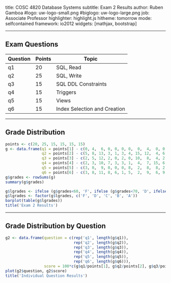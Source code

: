 title:        COSC 4820 Database Systems
subtitle:     Exam 2 Results
author:       Ruben Gamboa
#logo:         uw-logo-small.png
#biglogo:      uw-logo-large.png
job:          Associate Professor
highlighter:  highlight.js
hitheme:      tomorrow
mode:         selfcontained
framework:    io2012
widgets:      [mathjax, bootstrap]

---

<style>
.title-slide {
     background-color: #EDE0CF; /* CBE7A5; #EDE0CF; ; #CA9F9D*/
     background-image: url(assets/img/uw-logo-large.png);
     background-repeat: no-repeat;
     background-position: center top;
   }
</style>


## Exam Questions

Question   | Points | Topic
-----------|--------|-----------------------------------
q1         |     20 | SQL, Read
q2         |     25 | SQL, Write
q3         |     15 | SQL DDL Constraints
q4         |     15 | Triggers
q5         |     15 | Views
q6         |     15 | Index Selection and Creation

---

## Grade Distribution

```r
points <- c(20, 25, 15, 15, 15, 15)
g <- data.frame(q1 = points[1] - c(0, 4,  6, 0, 0, 0, 0,  0,  4,  0, 0, 0,  0,  0,  0,  6,  0,  0,  0,  0, 0, 0, 0,  5, 0,  0,  0),
                q2 = points[2] - c(5, 8, 13, 3, 1, 3, 4, 15, 12,  4, 6, 5, 10, 14,  9, 12, 10,  3, 14, 15, 4, 2, 1,  7, 4,  3,  7),
                q3 = points[3] - c(2, 5, 12, 2, 0, 2, 0, 10,  8,  4, 2, 3,  5,  4, 10, 10,  3,  5,  5, 10, 4, 2, 4,  4, 1,  1,  5),
                q4 = points[4] - c(2, 3, 10, 7, 3, 3, 1,  4,  7, 15, 6, 7,  8,  7, 12, 13, 12,  4, 12,  8, 7, 0, 4, 10, 2,  5,  8),
                q5 = points[5] - c(3, 0,  9, 0, 0, 0, 8,  2,  8,  8, 2, 2,  2,  3,  0,  8,  0,  1,  8,  2, 0, 0, 0,  7, 0,  5,  0),
                q6 = points[6] - c(3, 8, 11, 8, 6, 1, 5,  2,  9,  6, 9, 8,  7,  6, 12,  5,  9,  0,  9,  8, 5, 2, 5,  7, 8, 15, 15))
g$grades <- rowSums(g)
summary(g$grades)

g$lgrades <- ifelse (g$grades<60, 'F', ifelse (g$grades<70, 'D', ifelse (g$grades<80, 'C', ifelse (g$grades<90, 'B', 'A'))))
g$lgrades <- factor(g$lgrades, c('F', 'D', 'C', 'B', 'A'))
barplot(table(g$lgrades))
title('Exam 2 Results')
```

---

## Grade Distribution by Question

```r
g2 <- data.frame(question = c(rep('q1', length(g$q1)),
                              rep('q2', length(g$q2)),
                              rep('q3', length(g$q3)),
                              rep('q4', length(g$q4)),
                              rep('q5', length(g$q5)),
                              rep('q6', length(g$q6))),
                 score = 100*c(g$q1/points[1], g$q2/points[2], g$q3/points[3], g$q4/points[4], g$q5/points[5], g$q6/points[6]))
plot(g2$question, g2$score)
title('Individual Question Results')
```
